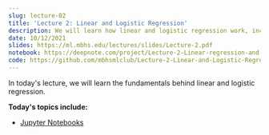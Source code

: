 ```yaml
---
slug: lecture-02
title: 'Lecture 2: Linear and Logistic Regression'
description: We will learn how linear and logistic regression work, including the mathematical ideas behind them. We will practice these algorithms on real-world datasets.
date: 10/12/2021
slides: https://ml.mbhs.edu/lectures/slides/Lecture-2.pdf
notebook: https://deepnote.com/project/Lecture-2-Linear-regression-and-Logistic-regression-FXbWf2-1QP6lG7UhaHObqw/%2Fnotebook.ipynb/#00000-9764144b-55c9-4a1a-98bf-705ea7932e15
code: https://github.com/mbhsmlclub/Lecture-2-Linear-and-Logistic-Regression
---
```

In today's lecture, we will learn the fundamentals behind linear and logistic regression.


**Today's topics include:**
- [Jupyter Notebooks](https://deepnote.com/project/Lecture-2-Linear-regression-and-Logistic-regression-FXbWf2-1QP6lG7UhaHObqw/%2Fnotebook.ipynb/#00000-9764144b-55c9-4a1a-98bf-705ea7932e15)
